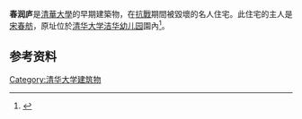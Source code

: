 '''春润庐'''是[[清華大學|清華大學]]的早期建築物，在[[抗戰|抗戰]]期間被毀壞的名人住宅。此住宅的主人是[[宋春舫|宋春舫]]，原址位於[[清华大学洁华幼儿园|清华大学洁华幼儿园]]園內<ref>{{Cite book | author = 黄延复 | title = 清华园风物志 | location = 北京 | publisher = 清华大学出版社 | year = 2005 | pages = 187-189 | ISBN = 978-730-21155-4-0 | accessdate = 2020-12-05 | url = https://books.google.com.hk/books?id=PmiOHknGA6kC&pg=PR4&lpg=PR4&dq=%E6%B8%85%E5%8D%8E%E5%9B%AD%E9%A3%8E%E7%89%A9%E5%BF%97+-+%E7%AC%AC+152+%E9%A0%81&source=bl&ots=LpkbaX529P&sig=Y0zaiblU6YTgTXAchTAugVaIrDc&hl=zh-TW&sa=X&redir_esc=y&hl=zh-CN&sourceid=cndr#v=onepage&q&f=false | language = zh-cn | quote =  | archive-date = 2019-06-11 | archive-url = https://web.archive.org/web/20190611115129/https://books.google.com.hk/books?id=PmiOHknGA6kC&pg=PR4&lpg=PR4&dq=%E6%B8%85%E5%8D%8E%E5%9B%AD%E9%A3%8E%E7%89%A9%E5%BF%97+-+%E7%AC%AC+152+%E9%A0%81&source=bl&ots=LpkbaX529P&sig=Y0zaiblU6YTgTXAchTAugVaIrDc&hl=zh-TW&sa=X&redir_esc=y&hl=zh-CN&sourceid=cndr#v=onepage&q&f=false | dead-url = no }}</ref>。

==参考资料==
<div class="references-small">
<references />
</div>
{{清华大学|nocat}}
[[Category:清华大学建筑物|Category:清华大学建筑物]]